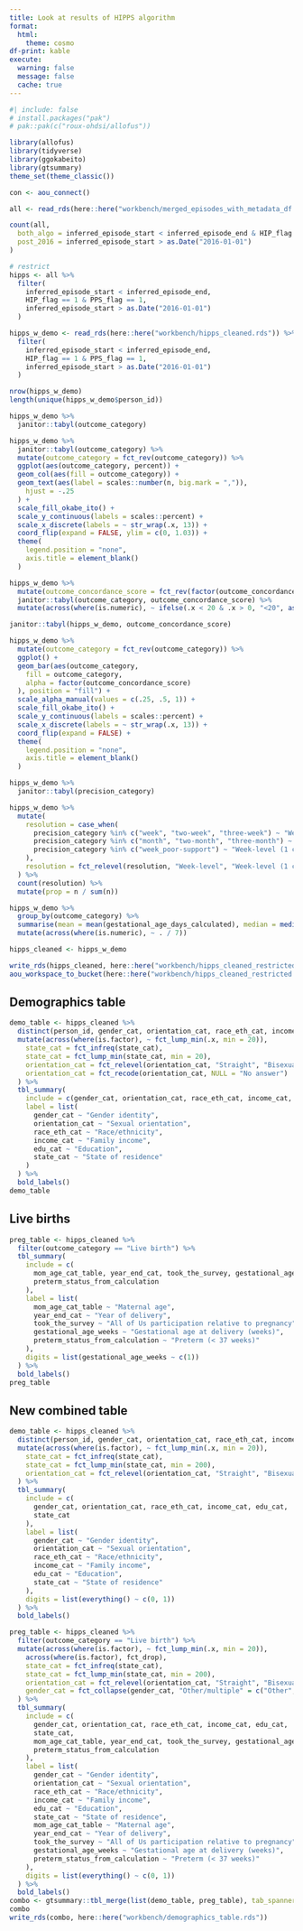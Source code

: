 ```yaml
---
title: Look at results of HIPPS algorithm
format:
  html:
    theme: cosmo
df-print: kable
execute: 
  warning: false
  message: false
  cache: true
---
```


```r
#| include: false
# install.packages("pak")
# pak::pak(c("roux-ohdsi/allofus"))
```

```r
library(allofus)
library(tidyverse)
library(ggokabeito)
library(gtsummary)
theme_set(theme_classic())
```

```r
con <- aou_connect()
```

```r
all <- read_rds(here::here("workbench/merged_episodes_with_metadata_df.rds"))

count(all,
  both_algo = inferred_episode_start < inferred_episode_end & HIP_flag == 1 & PPS_flag == 1,
  post_2016 = inferred_episode_start > as.Date("2016-01-01")
)

# restrict
hipps <- all %>%
  filter(
    inferred_episode_start < inferred_episode_end,
    HIP_flag == 1 & PPS_flag == 1,
    inferred_episode_start > as.Date("2016-01-01")
  )
```

```r
hipps_w_demo <- read_rds(here::here("workbench/hipps_cleaned.rds")) %>%
  filter(
    inferred_episode_start < inferred_episode_end,
    HIP_flag == 1 & PPS_flag == 1,
    inferred_episode_start > as.Date("2016-01-01")
  )
```

```r
nrow(hipps_w_demo)
length(unique(hipps_w_demo$person_id))
```

```r
hipps_w_demo %>%
  janitor::tabyl(outcome_category)
```

```r
hipps_w_demo %>%
  janitor::tabyl(outcome_category) %>%
  mutate(outcome_category = fct_rev(outcome_category)) %>%
  ggplot(aes(outcome_category, percent)) +
  geom_col(aes(fill = outcome_category)) +
  geom_text(aes(label = scales::number(n, big.mark = ",")),
    hjust = -.25
  ) +
  scale_fill_okabe_ito() +
  scale_y_continuous(labels = scales::percent) +
  scale_x_discrete(labels = ~ str_wrap(.x, 13)) +
  coord_flip(expand = FALSE, ylim = c(0, 1.03)) +
  theme(
    legend.position = "none",
    axis.title = element_blank()
  )
```

```r
hipps_w_demo %>%
  mutate(outcome_concordance_score = fct_rev(factor(outcome_concordance_score))) %>%
  janitor::tabyl(outcome_category, outcome_concordance_score) %>%
  mutate(across(where(is.numeric), ~ ifelse(.x < 20 & .x > 0, "<20", as.character(.x))))
```

```r
janitor::tabyl(hipps_w_demo, outcome_concordance_score)
```

```r
hipps_w_demo %>%
  mutate(outcome_category = fct_rev(outcome_category)) %>%
  ggplot() +
  geom_bar(aes(outcome_category,
    fill = outcome_category,
    alpha = factor(outcome_concordance_score)
  ), position = "fill") +
  scale_alpha_manual(values = c(.25, .5, 1)) +
  scale_fill_okabe_ito() +
  scale_y_continuous(labels = scales::percent) +
  scale_x_discrete(labels = ~ str_wrap(.x, 13)) +
  coord_flip(expand = FALSE) +
  theme(
    legend.position = "none",
    axis.title = element_blank()
  )
```

```r
hipps_w_demo %>%
  janitor::tabyl(precision_category)
```

```r
hipps_w_demo %>%
  mutate(
    resolution = case_when(
      precision_category %in% c("week", "two-week", "three-week") ~ "Week-level",
      precision_category %in% c("month", "two-month", "three-month") ~ "Month-level",
      precision_category %in% c("week_poor-support") ~ "Week-level (1 concept)", precision_category %in% c("non-specific") ~ "Non-specific"
    ),
    resolution = fct_relevel(resolution, "Week-level", "Week-level (1 concept)", "Month-level", "Non-specific")
  ) %>%
  count(resolution) %>%
  mutate(prop = n / sum(n))
```

```r
hipps_w_demo %>%
  group_by(outcome_category) %>%
  summarise(mean = mean(gestational_age_days_calculated), median = median(gestational_age_days_calculated), min = min(gestational_age_days_calculated), max = max(gestational_age_days_calculated), q1 = quantile(gestational_age_days_calculated, .01), q99 = quantile(gestational_age_days_calculated, .99)) %>%
  mutate(across(where(is.numeric), ~ . / 7))
```

```r
hipps_cleaned <- hipps_w_demo
```

```r
write_rds(hipps_cleaned, here::here("workbench/hipps_cleaned_restricted.rds"))
aou_workspace_to_bucket(here::here("workbench/hipps_cleaned_restricted.rds"))
```

## Demographics table

```r
demo_table <- hipps_cleaned %>%
  distinct(person_id, gender_cat, orientation_cat, race_eth_cat, income_cat, edu_cat, marital_status_cat, state_cat) %>%
  mutate(across(where(is.factor), ~ fct_lump_min(.x, min = 20)),
    state_cat = fct_infreq(state_cat),
    state_cat = fct_lump_min(state_cat, min = 20),
    orientation_cat = fct_relevel(orientation_cat, "Straight", "Bisexual", "Gay/lesbian", "None"),
    orientation_cat = fct_recode(orientation_cat, NULL = "No answer")
  ) %>%
  tbl_summary(
    include = c(gender_cat, orientation_cat, race_eth_cat, income_cat, edu_cat, state_cat),
    label = list(
      gender_cat ~ "Gender identity",
      orientation_cat ~ "Sexual orientation",
      race_eth_cat ~ "Race/ethnicity",
      income_cat ~ "Family income",
      edu_cat ~ "Education",
      state_cat ~ "State of residence"
    )
  ) %>%
  bold_labels()
demo_table
```

## Live births

```r
preg_table <- hipps_cleaned %>%
  filter(outcome_category == "Live birth") %>%
  tbl_summary(
    include = c(
      mom_age_cat_table, year_end_cat, took_the_survey, gestational_age_weeks,
      preterm_status_from_calculation
    ),
    label = list(
      mom_age_cat_table ~ "Maternal age",
      year_end_cat ~ "Year of delivery",
      took_the_survey ~ "All of Us participation relative to pregnancy",
      gestational_age_weeks ~ "Gestational age at delivery (weeks)",
      preterm_status_from_calculation ~ "Preterm (< 37 weeks)"
    ),
    digits = list(gestational_age_weeks ~ c(1))
  ) %>%
  bold_labels()
preg_table
```

## New combined table

```r
demo_table <- hipps_cleaned %>%
  distinct(person_id, gender_cat, orientation_cat, race_eth_cat, income_cat, edu_cat, marital_status_cat, state_cat) %>%
  mutate(across(where(is.factor), ~ fct_lump_min(.x, min = 20)),
    state_cat = fct_infreq(state_cat),
    state_cat = fct_lump_min(state_cat, min = 200),
    orientation_cat = fct_relevel(orientation_cat, "Straight", "Bisexual", "Gay/lesbian", "None")
  ) %>%
  tbl_summary(
    include = c(
      gender_cat, orientation_cat, race_eth_cat, income_cat, edu_cat,
      state_cat
    ),
    label = list(
      gender_cat ~ "Gender identity",
      orientation_cat ~ "Sexual orientation",
      race_eth_cat ~ "Race/ethnicity",
      income_cat ~ "Family income",
      edu_cat ~ "Education",
      state_cat ~ "State of residence"
    ),
    digits = list(everything() ~ c(0, 1))
  ) %>%
  bold_labels()

preg_table <- hipps_cleaned %>%
  filter(outcome_category == "Live birth") %>%
  mutate(across(where(is.factor), ~ fct_lump_min(.x, min = 20)),
    across(where(is.factor), fct_drop),
    state_cat = fct_infreq(state_cat),
    state_cat = fct_lump_min(state_cat, min = 200),
    orientation_cat = fct_relevel(orientation_cat, "Straight", "Bisexual", "Gay/lesbian", "None"),
    gender_cat = fct_collapse(gender_cat, "Other/multiple" = c("Other", "Man"))
  ) %>%
  tbl_summary(
    include = c(
      gender_cat, orientation_cat, race_eth_cat, income_cat, edu_cat,
      state_cat,
      mom_age_cat_table, year_end_cat, took_the_survey, gestational_age_weeks,
      preterm_status_from_calculation
    ),
    label = list(
      gender_cat ~ "Gender identity",
      orientation_cat ~ "Sexual orientation",
      race_eth_cat ~ "Race/ethnicity",
      income_cat ~ "Family income",
      edu_cat ~ "Education",
      state_cat ~ "State of residence",
      mom_age_cat_table ~ "Maternal age",
      year_end_cat ~ "Year of delivery",
      took_the_survey ~ "All of Us participation relative to pregnancy",
      gestational_age_weeks ~ "Gestational age at delivery (weeks)",
      preterm_status_from_calculation ~ "Preterm (< 37 weeks)"
    ),
    digits = list(everything() ~ c(0, 1))
  ) %>%
  bold_labels()
combo <- gtsummary::tbl_merge(list(demo_table, preg_table), tab_spanner = c("Individuals", "Live births"))
combo
write_rds(combo, here::here("workbench/demographics_table.rds"))
```
